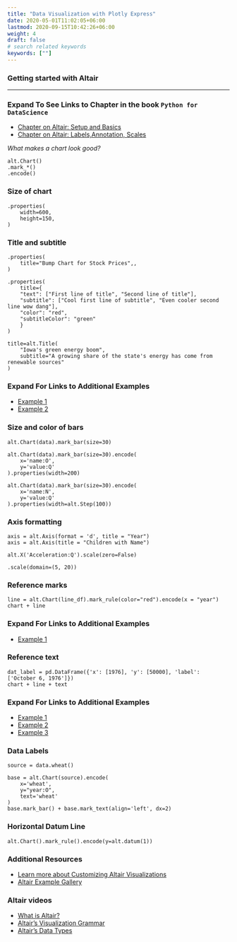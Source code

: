```yaml
---
title: "Data Visualization with Plotly Express"
date: 2020-05-01T11:02:05+06:00
lastmod: 2020-09-15T10:42:26+06:00
weight: 4
draft: false
# search related keywords
keywords: [""]
---
```


### Getting started with Altair

---

::: {.callout-note collapse="true"}
### Expand To See Links to Chapter in the book `Python for DataScience`
- [Chapter on Altair: Setup and Basics](https://byuidatascience.github.io/python4ds/data-visualisation.html)
- [Chapter on Altair: Labels,Annotation, Scales](https://byuidatascience.github.io/python4ds/graphics-for-communication.html)
:::
_What makes a chart look good?_

```.python
alt.Chart()
.mark_*()
.encode()
```

### Size of chart
```.python
.properties(
    width=600,
    height=150,
)
```

### Title and subtitle
```.python
.properties(
    title="Bump Chart for Stock Prices",,
)
```
```.python
.properties(
    title={
    "text": ["First line of title", "Second line of title"], 
    "subtitle": ["Cool first line of subtitle", "Even cooler second line wow dang"],
    "color": "red",
    "subtitleColor": "green"
    }
)
```
```.python
title=alt.Title(
    "Iowa's green energy boom",
    subtitle="A growing share of the state's energy has come from renewable sources"
)
```
::: {.callout-tip collapse="true"}
### Expand For Links to Additional Examples
- [Example 1](https://github.com/altair-viz/altair/issues/1919)
- [Example 2](https://stackoverflow.com/questions/57244390/has-anyone-figured-out-a-workaround-to-add-a-subtitle-to-an-altair-generated-cha)
:::

### Size and color of bars
```.python
alt.Chart(data).mark_bar(size=30)
```
```.python
alt.Chart(data).mark_bar(size=30).encode(
    x='name:O',
    y='value:Q'
).properties(width=200)
```
```.python
alt.Chart(data).mark_bar(size=30).encode(
    x='name:N',
    y='value:Q'
).properties(width=alt.Step(100))
```

### Axis formatting
```.python
axis = alt.Axis(format = 'd', title = "Year")
axis = alt.Axis(title = "Children with Name")
```
```.python
alt.X('Acceleration:Q').scale(zero=False)
```
```.python
.scale(domain=(5, 20))
``` 

### Reference marks
```.python
line = alt.Chart(line_df).mark_rule(color="red").encode(x = "year")
chart + line
```
::: {.callout-tip collapse="true"}
### Expand For Links to Additional Examples
- [Example 1](https://altair-viz.github.io/gallery/bar_chart_with_highlighted_bar.html)
:::

### Reference text
```.python
dat_label = pd.DataFrame({'x': [1976], 'y': [50000], 'label': ['October 6, 1976']})
chart + line + text
```
::: {.callout-tip collapse="true"}
### Expand For Links to Additional Examples
- [Example 1](https://altair-viz.github.io/gallery/scatter_with_labels.html)
- [Example 2](https://altair-viz.github.io/gallery/bar_chart_with_labels.html)
- [Example 3](https://stackoverflow.com/questions/57762169/how-do-you-add-a-single-text-label-to-the-max-point-in-an-altair-scatter-plot)
:::

### Data Labels
```.python
source = data.wheat()

base = alt.Chart(source).encode(
    x='wheat',
    y="year:O",
    text='wheat'
)
base.mark_bar() + base.mark_text(align='left', dx=2)
```

### Horizontal Datum Line
```.python
alt.Chart().mark_rule().encode(y=alt.datum(1))
```

### Additional Resources
- [Learn more about Customizing Altair Visualizations](https://altair-viz.github.io/user_guide/customization.html)
- [Altair Example Gallery](https://altair-viz.github.io/gallery/index.html)

### Altair videos

- [What is Altair?](https://www.youtube.com/watch?v=AAuPPorsmJc&t=191s)
- [Altair's Visualization Grammar](https://www.youtube.com/watch?v=U7w1XumKK60)
- [Altair's Data Types](https://www.youtube.com/watch?v=LSEPyCqjoAg)
